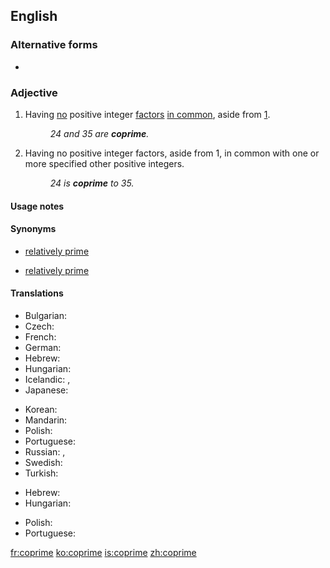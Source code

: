 ==English==
{{wikipedia}}

===Alternative forms===
* {{l|en|co-prime}}

===Adjective===
{{en-adj|-}}

# {{lb|en|mathematics|of two or more positive integers}} Having [[no]] positive integer [[factor]]s [[in common]], aside from [[1]].
#: ''24 and 35 are '''coprime'''.''
# {{lb|en|mathematics|of a positive integer}} Having no positive integer factors, aside from 1, in common with one or more specified other positive integers.
#: ''24 is '''coprime''' to 35.''

====Usage notes====
{{en-usage-equal}}

====Synonyms====
* {{sense|having no factors in common}} [[relatively prime]]
* {{sense|having no factors in common with}} [[relatively prime]]

====Translations====
{{trans-top|(of two or more positive integers) having no factors in common}}
* Bulgarian: {{t|bg|взаимно прости|p|tr=vzaimno prosti|sc=Cyrl}}
* Czech: {{t|cs|nesoudělný}}
* French: {{t+|fr|premiers entre eux}}
* German: {{t+|de|teilerfremd}}
* Hebrew: {{t+|he|זר|tr=zar}}
* Hungarian: {{t|hu|relatív prímek|p}}
* Icelandic: {{t|is|ósamþátta|m}}, {{t|is|ósamþættur|m}}
* Japanese: {{t+|ja|互いに素|tr=tagai ni so}}
{{trans-mid}}
* Korean: {{t|ko|서로소|sc=Hang}}
* Mandarin: {{t|cmn|互质|sc=Hani}}
* Polish: {{t|pl|względnie pierwsze|p}}
* Portuguese: {{t|pt|coprimo}}
* Russian: {{t|ru|взаи́мно просто́й}}, {{t|ru|взаи́мно просты́е|p}}
* Swedish: {{t|sv|relativt prima}}
* Turkish: {{t|tr|aralarında asal}}
{{trans-bottom}}

{{trans-top|(of a positive integer) having no factor in common with...}}
* Hebrew: {{t+|he|זר|tr=zár}}
* Hungarian: {{t|hu|relatív prím}}
{{trans-mid}}
* Polish: {{t|pl|względnie pierwsza|f}}
* Portuguese: {{t|pt|coprimo}}
{{trans-bottom}}

[[fr:coprime]]
[[ko:coprime]]
[[is:coprime]]
[[zh:coprime]]